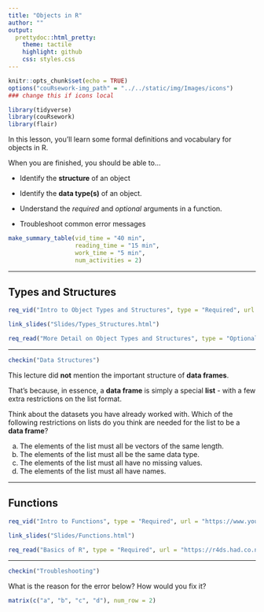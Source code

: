 ```yaml
---
title: "Objects in R"
author: ""
output:
  prettydoc::html_pretty:
    theme: tactile
    highlight: github
    css: styles.css
---
```


```r
knitr::opts_chunk$set(echo = TRUE)
options("couRsework-img_path" = "../../static/img/Images/icons") 
### change this if icons local
```

```r
library(tidyverse)
library(couRsework)
library(flair)
```

In this lesson, you'll learn some formal definitions and vocabulary for objects in R.

When you are finished, you should be able to...

* Identify the **structure** of an object

* Identify the **data type(s)** of an object.

* Understand the *required* and *optional* arguments in a function.

* Troubleshoot common error messages


```r
make_summary_table(vid_time = "40 min", 
                   reading_time = "15 min", 
                   work_time = "5 min", 
                   num_activities = 2)
```

---

## Types and Structures

```r
req_vid("Intro to Object Types and Structures", type = "Required", url = "https://www.youtube.com/embed/abHbBykMWdI")
```

```r
link_slides("Slides/Types_Structures.html")
```

```r
req_read("More Detail on Object Types and Structures", type = "Optional", url = "https://ramnathv.github.io/pycon2014-r/learn/structures.html")
```


---


```r
checkin("Data Structures")
```

This lecture did **not** mention the important structure of **data frames**.

That's because, in essence, a **data frame** is simply a special **list** - with a few extra restrictions on the list format.  

Think about the datasets you have already worked with. Which of the following restrictions on lists do you think are needed for the list to be a **data frame**?

a) The elements of the list must all be vectors of the same length.
b) The elements of the list must all be the same data type.
c) The elements of the list must all have no missing values.
d) The elements of the list must all have names.

---

## Functions

```r
req_vid("Intro to Functions", type = "Required", url = "https://www.youtube.com/embed/Cp_9y39ZRRM")
```


```r
link_slides("Slides/Functions.html")
```


```r
req_read("Basics of R", type = "Required", url = "https://r4ds.had.co.nz/workflow-basics.html")
```

---


```r
checkin("Troubleshooting")
```

What is the reason for the error below?  How would you fix it?

```r
matrix(c("a", "b", "c", "d"), num_row = 2)
```
